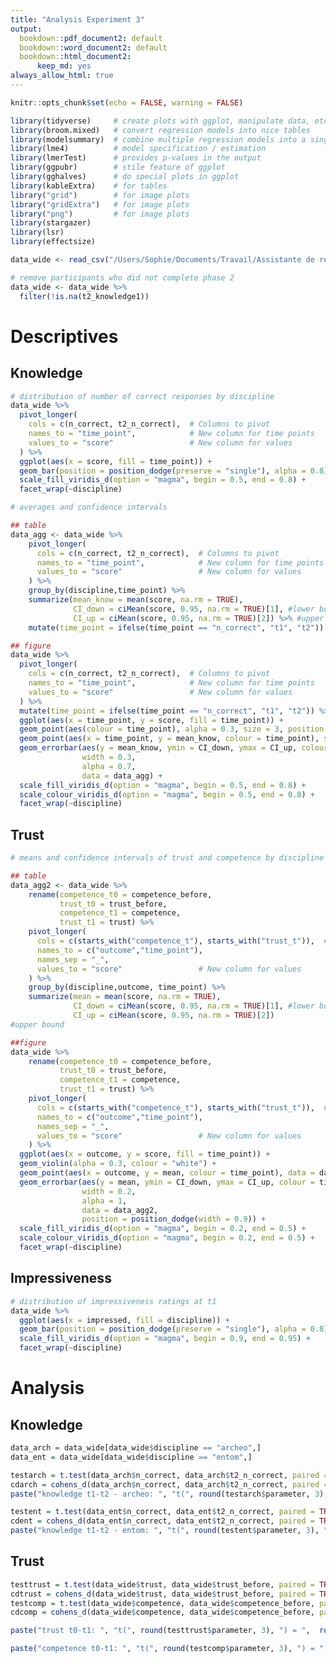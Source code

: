 ---
title: "Analysis Experiment 3"
output:
  bookdown::pdf_document2: default
  bookdown::word_document2: default
  bookdown::html_document2:
      keep_md: yes
always_allow_html: true
---

```{r setup, include=FALSE}
knitr::opts_chunk$set(echo = FALSE, warning = FALSE)
```

```{r packages, message=FALSE, echo=FALSE, include=FALSE}
library(tidyverse)     # create plots with ggplot, manipulate data, etc.
library(broom.mixed)   # convert regression models into nice tables
library(modelsummary)  # combine multiple regression models into a single table
library(lme4)          # model specification / estimation 
library(lmerTest)      # provides p-values in the output
library(ggpubr)        # stile feature of ggplot
library(gghalves)      # do special plots in ggplot
library(kableExtra)    # for tables
library("grid")        # for image plots   
library("gridExtra")   # for image plots
library("png")         # for image plots
library(stargazer)
library(lsr)
library(effectsize)
```

```{r, include=FALSE, message=FALSE}
data_wide <- read_csv("/Users/Sophie/Documents/Travail/Assistante de recherche - 2024/Confiance dans la science/Pilot 1/cleaned_wide.csv")

# remove participants who did not complete phase 2 
data_wide <- data_wide %>%
  filter(!is.na(t2_knowledge1))


```

# Descriptives

## Knowledge

```{r, echo=FALSE, message=FALSE, fig.show='hold'}

# distribution of number of correct responses by discipline 
data_wide %>%
  pivot_longer(
    cols = c(n_correct, t2_n_correct),  # Columns to pivot
    names_to = "time_point",            # New column for time points
    values_to = "score"                 # New column for values
  ) %>%
  ggplot(aes(x = score, fill = time_point)) + 
  geom_bar(position = position_dodge(preserve = "single"), alpha = 0.8) +
  scale_fill_viridis_d(option = "magma", begin = 0.5, end = 0.8) +
  facet_wrap(~discipline)

# averages and confidence intervals

## table
data_agg <- data_wide %>% 
    pivot_longer(
      cols = c(n_correct, t2_n_correct),  # Columns to pivot
      names_to = "time_point",            # New column for time points
      values_to = "score"                 # New column for values
    ) %>%
    group_by(discipline,time_point) %>% 
    summarize(mean_know = mean(score, na.rm = TRUE),
              CI_down = ciMean(score, 0.95, na.rm = TRUE)[1], #lower bound of 95% Confidence interval around the mean
              CI_up = ciMean(score, 0.95, na.rm = TRUE)[2]) %>% #upper bound 
    mutate(time_point = ifelse(time_point == "n_correct", "t1", "t2"))

## figure
data_wide %>%
  pivot_longer(
    cols = c(n_correct, t2_n_correct),  # Columns to pivot
    names_to = "time_point",            # New column for time points
    values_to = "score"                 # New column for values
  ) %>% 
  mutate(time_point = ifelse(time_point == "n_correct", "t1", "t2")) %>%
  ggplot(aes(x = time_point, y = score, fill = time_point)) + 
  geom_point(aes(colour = time_point), alpha = 0.3, size = 3, position = position_jitter(width = 0.3, height = 0.1)) +
  geom_point(aes(x = time_point, y = mean_know, colour = time_point), size = 3, data = data_agg) +
  geom_errorbar(aes(y = mean_know, ymin = CI_down, ymax = CI_up, colour = time_point), 
                width = 0.3, 
                alpha = 0.7,
                data = data_agg) +
  scale_fill_viridis_d(option = "magma", begin = 0.5, end = 0.8) +
  scale_colour_viridis_d(option = "magma", begin = 0.5, end = 0.8) +
  facet_wrap(~discipline)

```

## Trust

```{r, echo=FALSE, message=FALSE, fig.show='hold'}
# means and confidence intervals of trust and competence by discipline at t0 and t1

## table
data_agg2 <- data_wide %>% 
    rename(competence_t0 = competence_before,
           trust_t0 = trust_before, 
           competence_t1 = competence, 
           trust_t1 = trust) %>%
    pivot_longer(
      cols = c(starts_with("competence_t"), starts_with("trust_t")),  # Columns to pivot
      names_to = c("outcome","time_point"),
      names_sep = "_",
      values_to = "score"                 # New column for values
    ) %>% 
    group_by(discipline,outcome, time_point) %>% 
    summarize(mean = mean(score, na.rm = TRUE),
              CI_down = ciMean(score, 0.95, na.rm = TRUE)[1], #lower bound of 95% Confidence interval around the mean
              CI_up = ciMean(score, 0.95, na.rm = TRUE)[2])
#upper bound 

##figure
data_wide %>% 
    rename(competence_t0 = competence_before,
           trust_t0 = trust_before, 
           competence_t1 = competence, 
           trust_t1 = trust) %>%
    pivot_longer(
      cols = c(starts_with("competence_t"), starts_with("trust_t")),  # Columns to pivot
      names_to = c("outcome","time_point"),
      names_sep = "_",
      values_to = "score"                 # New column for values
    ) %>% 
  ggplot(aes(x = outcome, y = score, fill = time_point)) + 
  geom_violin(alpha = 0.3, colour = "white") +
  geom_point(aes(x = outcome, y = mean, colour = time_point), data = data_agg2, position = position_dodge(width = 0.9)) +
  geom_errorbar(aes(y = mean, ymin = CI_down, ymax = CI_up, colour = time_point), 
                width = 0.2, 
                alpha = 1,
                data = data_agg2,
                position = position_dodge(width = 0.9)) +
  scale_fill_viridis_d(option = "magma", begin = 0.2, end = 0.5) +
  scale_colour_viridis_d(option = "magma", begin = 0.2, end = 0.5) +
  facet_wrap(~discipline)
```

## Impressiveness

```{r}
# distribution of impressiveness ratings at t1
data_wide %>%
  ggplot(aes(x = impressed, fill = discipline)) + 
  geom_bar(position = position_dodge(preserve = "single"), alpha = 0.8) +
  scale_fill_viridis_d(option = "magma", begin = 0.9, end = 0.95) +
  facet_wrap(~discipline)

```

# Analysis

## Knowledge

```{r}
data_arch = data_wide[data_wide$discipline == "archeo",]
data_ent = data_wide[data_wide$discipline == "entom",]

testarch = t.test(data_arch$n_correct, data_arch$t2_n_correct, paired = TRUE) 
cdarch = cohens_d(data_arch$n_correct, data_arch$t2_n_correct, paired = TRUE)
paste("knowledge t1-t2 - archeo: ", "t(", round(testarch$parameter, 3), ") = ",  round(testarch$statistic,3), ", p = ", round(testarch$p.value,3), ", Cohen's d = ", round(cdarch$Cohens_d,2), " [", round(cdarch$CI_low, 2), ",", round(cdarch$CI_high, 2), "]",  sep = "")

testent = t.test(data_ent$n_correct, data_ent$t2_n_correct, paired = TRUE) 
cdent = cohens_d(data_ent$n_correct, data_ent$t2_n_correct, paired = TRUE)
paste("knowledge t1-t2 - entom: ", "t(", round(testent$parameter, 3), ") = ",  round(testent$statistic,3), ", p = ", round(testent$p.value,3), ", Cohen's d = ", round(cdent$Cohens_d,2), " [", round(cdent$CI_low, 2), ",", round(cdent$CI_high, 2), "]",  sep = "")
```

## Trust

```{r}
testtrust = t.test(data_wide$trust, data_wide$trust_before, paired = TRUE)
cdtrust = cohens_d(data_wide$trust, data_wide$trust_before, paired = TRUE)
testcomp = t.test(data_wide$competence, data_wide$competence_before, paired = TRUE)
cdcomp = cohens_d(data_wide$competence, data_wide$competence_before, paired = TRUE)

paste("trust t0-t1: ", "t(", round(testtrust$parameter, 3), ") = ",  round(testtrust$statistic,3), ", p = ", round(testtrust$p.value,3), ", Cohen's d = ", round(cdtrust$Cohens_d,2), " [", round(cdtrust$CI_low, 2), ",", round(cdtrust$CI_high, 2), "]",  sep = "")

paste("competence t0-t1: ", "t(", round(testcomp$parameter, 3), ") = ",  round(testcomp$statistic,3), ", p = ", round(testcomp$p.value,3), ", Cohen's d = ", round(cdcomp$Cohens_d,2), " [", round(cdcomp$CI_low, 2), ",", round(cdcomp$CI_high, 2), "]",  sep = "")
```
